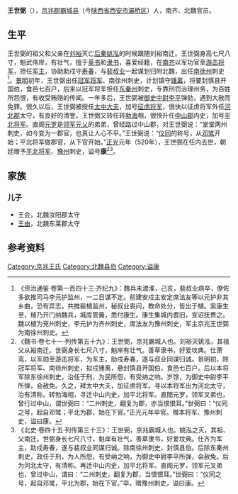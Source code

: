 '''王世弼'''（{{bd|？||520年|  |}}），[[京兆郡|京兆郡]][[霸城县|霸城县]]（今[[陕西省|陕西省]][[西安市|西安市]][[灞桥区|灞桥区]]）人，南齐、北魏官员。

==生平==
王世弼的祖父和父亲在[[刘裕|刘裕]]灭亡[[后秦|后秦]][[姚泓|姚泓]]的时候跟随刘裕南迁。王世弼身高七尺八寸，魁武伟岸，有壮气，擅于[[草书|草书]]和[[隶书|隶书]]，喜爱经籍，在[[南齐|南齐]]以军功官至[[游击将军|游击将军]]，担任[[军主|军主]]，协助助戍守[[寿春|寿春]]，与[[裴叔业|裴叔业]]一起谋划归附北魏，出任[[南徐州|南徐州]]刺史<ref>《资治通鉴·卷第一百四十三·齐纪九》：魏兵未渡淮，己亥，裴叔业病卒，僚佐多欲推司马李元护监州，一二日谋不定。前建安戍主安定席法友等以元护非其乡曲，恐有异志，共推裴植监州，秘叔业丧问，教命处分，皆出于植。奚康生至，植乃开门纳魏兵，城库管籥，悉付康生。康生集城内耆旧，宣诏抚赉之。魏以植为兗州刺史，李元护为齐州刺史，席法友为豫州刺史，军主京兆王世弼为南徐州刺史。</ref>。[[景明|景明]]初年，王世弼出任[[冠军将军|冠军将军]]、南徐州刺史，计划镇守[[锺离|锺离]]，将要封慎县开国伯，食邑七百户，后来以冠军将军担任[[东秦州|东秦州]]刺史，专靠刑罚治理州务，为百姓所怨恨，有收受贿赂的传闻。一年多后，王世弼被[[御史中尉|御史中尉]][[李平_(北魏)|李平]]弹劾，遇到大赦而免罪。很久以后，王世弼被授任[[太中大夫|太中大夫]]，加号[[征虏将军|征虏将军]]，很快以征虏将军外任[[河北郡_(中國)|河北郡]]太守，有良好的清誉。王世弼又转任转[[勃海郡|勃海]]相，很快升任[[中山郡|中山郡]]内史，加号[[平北将军|平北将军]]。直阁[[元罗|元罗]]是[[领军|领军]][[元乂|元乂]]的弟弟，曾经路过中山郡，对王世弼说：“堂堂两州刺史，如今变为一郡官，也真让人心不平。”王世弼说：“[[仪同|仪同]]的称号，从[[邓骘|邓骘]]开始；平北将军做郡官，从下官开始。”[[正光|正光]]元年（520年），王世弼在任内去世，朝廷赠予[[平北将军|平北将军]]、[[豫州|豫州]]刺史，谥号'''康'''<ref>《魏书·卷七十一·列传第五十九》：王世弼，京兆霸城人也。刘裕灭姚泓，其祖父从裕南迁。世弼身长七尺八寸，魁岸有壮气。善草隶书，好爱坟典。仕萧鸾，以军勋至游击将军，为军主，助戍寿春，遂与叔业同谋归诚。景明初，除冠军将军、南徐州刺史，拟戍锺离，悬封慎县开国伯，食邑七百户。后以本将军除东徐州刺史，治任于刑，为民所怨，有受纳之响。岁馀，为御史中尉李平所弹，会赦免。久之，拜太中大夫，加征虏将军。寻以本将军出为河北太守，治有清称。转勃海相，寻迁中山内史，加平北将军。直閤元罗，领军叉弟也，曾行过中山，谓世弼曰：“二州刺史，翻复为郡，亦当恨恨耳。”世弼曰：“仪同之号，起自邓骘；平北为郡，始在下官。”正光元年卒官。赠本将军、豫州刺史，谥曰康。</ref><ref>《北史·卷四十五·列传第三十三》：王世弼，京兆霸城人也。姚泓之灭，其祖、父南迁。世弼身长七尺八寸，魁岸有壮气，善草隶书，好爱坟典。仕齐为军主，助戍寿春，遂与裴叔业同谋归诚。除南徐州刺史，封慎县伯。后除东秦州刺史，政任于刑，为人所怨，有受纳之响，为御史中尉李平所弹，会赦免。后为河北太守，有清称。再迁中山内史，加平北将军。直阁元罗，领军元叉弟也，曾过中山，谓曰：“二州刺史，翻复为郡，当恨恨耳。”世弼曰：“仪同之号，起自邓骘，平北为郡，始在下官。”卒，赠豫州刺史，谥曰康。</ref>。

==家族==
===儿子===
*王会，北魏汝阳郡太守
*[[王由|王由]]，北魏东莱郡太守

==参考资料==
{{reflist}}

[[Category:京兆王氏|Category:京兆王氏]]
[[Category:北魏县伯|Category:北魏县伯]]
[[Category:谥康|Category:谥康]]